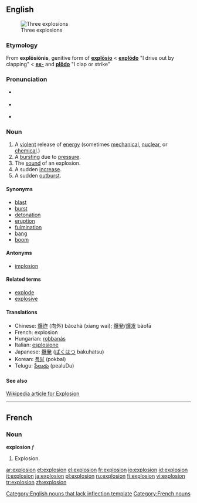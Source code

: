 ==English==
[[Image:Explosions.jpg|thumb|Three explosions]]
===Etymology===
From {{L.}} '''explōsiōnis''', genitive form of '''[[explosio|explōsio]]''' < '''[[explodo|explōdo]]''' "I drive out by clapping" < '''[[ex-#Latin|ex-]]''' and '''[[plodo|plōdo]]''' "I clap or strike"

===Pronunciation===
*{{italbrac|[[RP]]}} {{IPA|/ɪkˈspləʊ.ʒən/}}
*{{italbrac|US}} {{IPA|/ɛkˈsploʊ.ʒən/}}
*{{audio|en-us-explosion.ogg|Audio (US)}}

===Noun===
{{en-noun}}

# A [[violent]] release of [[energy]] (sometimes [[mechanical]], [[nuclear]], or [[chemical]].)
# A [[burst]]ing due to [[pressure]].
# The [[sound]] of an explosion.
# A sudden [[increase]].
# A sudden [[outburst]].

====Synonyms====
* [[blast]]
* [[burst]]
* [[detonation]]
* [[eruption]]
* [[fulmination]]
* [[bang]]
* [[boom]]

====Antonyms====
* [[implosion]]

====Related terms====
* [[explode]]
* [[explosive]]

====Translations====
*Chinese: [[爆炸]] (向外) bàozhà (xiang wai); [[爆発]]/[[爆发]] bàofā
*French: explosion {{f}}
*Hungarian: [[robbanás]]
*Italian: [[esplosione]] {{f}}
*Japanese: [[爆発]] ([[ばくはつ]] bakuhatsu)
*Korean: [[폭발]] (pokbal)
*Telugu: [[పేలుడు]] (pealuDu)

====See also====
[http://en.wikipedia.org/wiki/Explosion Wikipedia article for Explosion]

[[Category:English nouns that lack inflection template]]

----

==French==

===Noun===
'''explosion''' ''f''
#Explosion.

[[Category:French nouns]]

[[ar:explosion]]
[[et:explosion]]
[[el:explosion]]
[[fr:explosion]]
[[io:explosion]]
[[id:explosion]]
[[it:explosion]]
[[ja:explosion]]
[[pl:explosion]]
[[ru:explosion]]
[[fi:explosion]]
[[vi:explosion]]
[[tr:explosion]]
[[zh:explosion]]